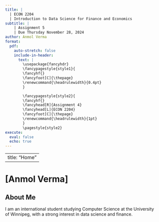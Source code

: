 ---
title: |
  | ECON 2204 
  | Introduction to Data Science for Finance and Economics
subtitle: |
    | Assignment 5
    | Due Thursday November 28, 2024
author: Anmol Verma
format: 
  pdf:
    auto-stretch: false
    include-in-header: 
      text: |
        \usepackage{fancyhdr}
        \fancypagestyle{style1}{
        \fancyhf{}
        \fancyfoot[C]{\thepage}
        \renewcommand{\headrulewidth}{0.4pt}
        }

        \fancypagestyle{style2}{
        \fancyhf{}
        \fancyhead[R]{Assignment 4}
        \fancyhead[L]{ECON 2204}
        \fancyfoot[C]{\thepage}
        \renewcommand{\headrulewidth}{1pt}
        }
        \pagestyle{style2}
execute: 
  eval: false
  echo: true
---

---
title: "Home"
---
# [Anmol Verma]


## About Me
I am an international student studying Computer Science at the University of Winnipeg, with a strong interest in data science and finance.


























